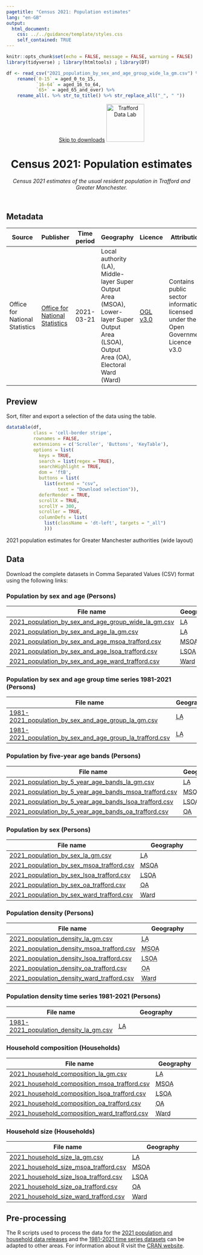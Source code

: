 ```yaml
---
pagetitle: "Census 2021: Population estimates"
lang: "en-GB"
output:
  html_document:
    css: ../../guidance/template/styles.css
    self_contained: TRUE
---
```


```r
knitr::opts_chunk$set(echo = FALSE, message = FALSE, warning = FALSE)
library(tidyverse) ; library(htmltools) ; library(DT)

df <- read_csv("2021_population_by_sex_and_age_group_wide_la_gm.csv") %>%
    rename(`0-15` = aged_0_to_15,
           `16-64` = aged_16_to_64,
           `65+` = aged_65_and_over) %>%
    rename_all(. %>% str_to_title() %>% str_replace_all("_", " "))
```
<header>
<span id="a11yNav"><a href="#downloads" class="themeBlockDark">Skip to downloads</a></span>
<a href="https://www.trafforddatalab.io/data.html"><img src="https://www.trafforddatalab.io/assets/logo/trafforddatalab_logo.svg" alt="Trafford Data Lab" aria-label="Return to Trafford Data Lab data page" width="100" class="traffordDataLabLogo"/></a>

<h1>Census 2021: Population estimates</h1>
*Census 2021 estimates of the usual resident population in Trafford and Greater Manchester.*

</header>

<main>
<h2>Metadata</h2>

<table id="metadata" class="table table-condensed">
  <thead>
    <tr class="header">
      <th>Source</th>
      <th>Publisher</th>
      <th>Time period</th>
      <th>Geography</th>
      <th>Licence</th>
      <th>Attribution</th>
      <th>Last updated</th>
    </tr>
  </thead>
  <tr>
    <td>Office for National Statistics</td>
    <td><a href="https://www.ons.gov.uk/census" target="_blank">Office for National Statistics</a></td>
    <td><time datetime="2021-03-21">2021-03-21</time></td>
    <td>Local authority (<abbr>LA<abbr>), Middle-layer Super Output Area (<abbr>MSOA</abbr>), Lower-layer Super Output Area (<abbr>LSOA</abbr>), Output Area (<abbr>OA</abbr>), Electoral Ward (<abbr>Ward</abbr>)</td>
    <td><a href="http://www.nationalarchives.gov.uk/doc/open-government-licence/version/3/" target="_blank">OGL v3.0</a></td>
    <td>Contains public sector information licensed under the Open Government Licence v3.0</td>
    <td><time datetime="2023-06-02">2023-06-02</time></td>
  </tr>
</table>

<h2>Preview</h2>
Sort, filter and export a selection of the data using the table.

```r
datatable(df,
          class = 'cell-border stripe',
          rownames = FALSE,
          extensions = c('Scroller', 'Buttons', 'KeyTable'),
          options = list(
            keys = TRUE,
            search = list(regex = TRUE),
            searchHighlight = TRUE,
            dom = 'ftB',
            buttons = list(
              list(extend = "csv",
                   text = "Download selection")),
            deferRender = TRUE,
            scrollX = TRUE,
            scrollY = 300,
            scroller = TRUE,
            columnDefs = list(
              list(className = 'dt-left', targets = "_all")
              )))
```
<div id="tableFooterTitle">2021 population estimates for Greater Manchester authorities (wide layout)</div>

<h2>Data</h2>
<span id ="downloads">Download the complete datasets in Comma Separated Values (<abbr>CSV</abbr>) format using the following links:</span>

<h3>Population by sex and age (Persons)</h3>
|File name |Geography |
|---|---|
|[2021_population_by_sex_and_age_group_wide_la_gm.csv](2021_population_by_sex_and_age_group_wide_la_gm.csv) |<abbr title="Local Authority">LA</abbr> |
|[2021_population_by_sex_and_age_la_gm.csv](2021_population_by_sex_and_age_la_gm.csv) |<abbr title="Local Authority">LA</abbr> |
|[2021_population_by_sex_and_age_msoa_trafford.csv](2021_population_by_sex_and_age_msoa_trafford.csv) |<abbr title="Middle-layer Super Output Area">MSOA</abbr> |
|[2021_population_by_sex_and_age_lsoa_trafford.csv](2021_population_by_sex_and_age_lsoa_trafford.csv) |<abbr title="Lower-layer Super Output Area">LSOA</abbr> |
|[2021_population_by_sex_and_age_ward_trafford.csv](2021_population_by_sex_and_age_ward_trafford.csv) |<abbr title="Electoral Ward">Ward</abbr> |

<h3>Population by sex and age group time series 1981-2021 (Persons)</h3>
|File name |Geography |
|---|---|
|[1981-2021_population_by_sex_and_age_group_la_gm.csv](1981-2021_population_by_sex_and_age_group_la_gm.csv) |<abbr title="Local Authority">LA</abbr> |
|[1981-2021_population_by_sex_and_age_group_la_trafford.csv](1981-2021_population_by_sex_and_age_group_la_trafford.csv) |<abbr title="Local Authority">LA</abbr> |

<h3>Population by five-year age bands (Persons)</h3>
|File name |Geography |
|---|---|
|[2021_population_by_5_year_age_bands_la_gm.csv](2021_population_by_5_year_age_bands_la_gm.csv) |<abbr title="Local Authority">LA</abbr> |
|[2021_population_by_5_year_age_bands_msoa_trafford.csv](2021_population_by_5_year_age_bands_msoa_trafford.csv) |<abbr title="Middle-layer Super Output Area">MSOA</abbr> |
|[2021_population_by_5_year_age_bands_lsoa_trafford.csv](2021_population_by_5_year_age_bands_lsoa_trafford.cs) |<abbr title="Lower-layer Super Output Area">LSOA</abbr> |
|[2021_population_by_5_year_age_bands_oa_trafford.csv](2021_population_by_5_year_age_bands_oa_trafford.csv) |<abbr title="Output Area">OA</abbr> |

<h3>Population by sex (Persons)</h3>
|File name |Geography |
|---|---|
|[2021_population_by_sex_la_gm.csv](2021_population_by_sex_la_gm.csv) |<abbr title="Local Authority">LA</abbr> |
|[2021_population_by_sex_msoa_trafford.csv](2021_population_by_sex_msoa_trafford.csv) |<abbr title="Middle-layer Super Output Area">MSOA</abbr> |
|[2021_population_by_sex_lsoa_trafford.csv](2021_population_by_sex_lsoa_trafford.csv) |<abbr title="Lower-layer Super Output Area">LSOA</abbr> |
|[2021_population_by_sex_oa_trafford.csv](2021_population_by_sex_oa_trafford.csv) |<abbr title="Output Area">OA</abbr> |
|[2021_population_by_sex_ward_trafford.csv](2021_population_by_sex_ward_trafford.csv) |<abbr title="Electoral Ward">Ward</abbr> |

<h3>Population density (Persons)</h3>
|File name |Geography |
|---|---|
|[2021_population_density_la_gm.csv](2021_population_density_la_gm.csv) |<abbr title="Local Authority">LA</abbr> |
|[2021_population_density_msoa_trafford.csv](2021_population_density_msoa_trafford.csv) |<abbr title="Middle-layer Super Output Area">MSOA</abbr> |
|[2021_population_density_lsoa_trafford.csv](2021_population_density_lsoa_trafford.csv) |<abbr title="Lower-layer Super Output Area">LSOA</abbr> |
|[2021_population_density_oa_trafford.csv](2021_population_density_oa_trafford.csv) |<abbr title="Output Area">OA</abbr> |
|[2021_population_density_ward_trafford.csv](2021_population_density_ward_trafford.csv) |<abbr title="Electoral Ward">Ward</abbr> |

<h3>Population density time series 1981-2021 (Persons)</h3>
|File name |Geography |
|---|---|
|[1981-2021_population_density_la_gm.csv](1981-2021_population_density_la_gm.csv) |<abbr title="Local Authority">LA</abbr> |

<h3>Household composition (Households)</h3>
|File name |Geography |
|---|---|
|[2021_household_composition_la_gm.csv](2021_household_composition_la_gm.csv) |<abbr title="Local Authority">LA</abbr> |
|[2021_household_composition_msoa_trafford.csv](2021_household_composition_msoa_trafford.csv) |<abbr title="Middle-layer Super Output Area">MSOA</abbr> |
|[2021_household_composition_lsoa_trafford.csv](2021_household_composition_lsoa_trafford.csv) |<abbr title="Lower-layer Super Output Area">LSOA</abbr> |
|[2021_household_composition_oa_trafford.csv](2021_household_composition_oa_trafford.csv) |<abbr title="Output Area">OA</abbr> |
|[2021_household_composition_ward_trafford.csv](2021_household_composition_ward_trafford.csv) |<abbr title="Electoral Ward">Ward</abbr> |

<h3>Household size (Households)</h3>
|File name |Geography |
|---|---|
|[2021_household_size_la_gm.csv](2021_household_size_la_gm.csv) |<abbr title="Local Authority">LA</abbr> |
|[2021_household_size_msoa_trafford.csv](2021_household_size_msoa_trafford.csv) |<abbr title="Middle-layer Super Output Area">MSOA</abbr> |
|[2021_household_size_lsoa_trafford.csv](2021_household_size_lsoa_trafford.csv) |<abbr title="Lower-layer Super Output Area">LSOA</abbr> |
|[2021_household_size_oa_trafford.csv](2021_household_size_oa_trafford.csv) |<abbr title="Output Area">OA</abbr> |
|[2021_household_size_ward_trafford.csv](2021_household_size_ward_trafford.csv) |<abbr title="Electoral Ward">Ward</abbr> |

<h2>Pre-processing</h2>
The R scripts used to process the data for the [2021 population and household data releases](pre-processing.R) and the [1981-2021 time series datasets](pre-processing-time-series.R) can be adapted to other areas. For information about R visit the <a href="https://cran.r-project.org" target="_blank">CRAN website</a>.

</main>

<script>
  // Fixes to dynamic elements created by DataTables to improve accessibility
  var removeElFn = setInterval(removeElement, 1000);

  function removeElement() {
    try {
      var el = document.getElementsByClassName("dataTables_scrollBody")[0].childNodes[0];
      el.removeChild(el.childNodes[0]); // Remove unwanted hidden text element from table - causing accessibility alert as it has no label

      el.parentNode.setAttribute('tabindex', '0');  // add attribute allowing keyboard users to access scrollable area

      clearInterval(removeElFn);  // cancel any further calls to this function as we have completed all actions
    }
    catch(e) {
      // form element 'el' doesn't exist yet so setInterval will call the function again until it does
    }
  }
</script>
